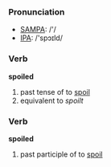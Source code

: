 === Pronunciation ===
*[[w:SAMPA|SAMPA]]: /'/
*[[w:IPA|IPA]]: /'spɔɪld/

=== Verb ===

'''spoiled'''

# past tense of to [[spoil]]
# equivalent to ''spoilt''


=== Verb ===

'''spoiled'''

# past participle of to [[spoil]]